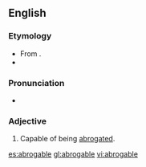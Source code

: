 ==English==

===Etymology===
* From {{etyl|la}} {{term|abrogo|lang=la}}.
* {{suffix|abrogate|able}}

===Pronunciation===
* {{a|US}} {{IPA|/ˈæb.ɹə.ɡə.bl̩/}}

===Adjective===
{{en-adj}}

# Capable of being [[abrogated]].

[[es:abrogable]]
[[gl:abrogable]]
[[vi:abrogable]]
